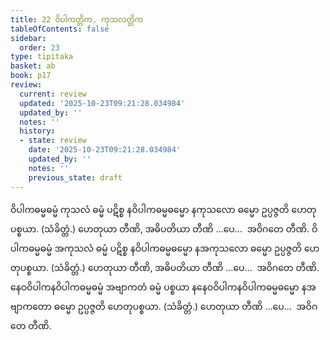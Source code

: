 ```yaml
---
title: 22 ဝိပါကတ္တိက, ကုသလတ္တိက
tableOfContents: false
sidebar:
  order: 23
type: tipitaka
basket: ab
book: p17
review:
  current: review
  updated: '2025-10-23T09:21:28.034984'
  updated_by: ''
  notes: ''
  history:
  - state: review
    date: '2025-10-23T09:21:28.034984'
    updated_by: ''
    notes: ''
    previous_state: draft
---
```



<ReviewStatus review={frontmatter.review} showDetails={true} />

<HypothesisAnnotation frontmatter={frontmatter} />

<DynamicBreadcrumb />

<Division number="39" book="p17" e="ch" v="40" p="300">

<Paragraph number="105" book="p17">
ဝိပါကဓမ္မဓမ္မံ ကုသလံ ဓမ္မံ ပဋိစ္စ နဝိပါကဓမ္မဓမ္မော နကုသလော ဓမ္မော ဥပ္ပဇ္ဇတိ ဟေတုပစ္စယာ. (သံခိတ္တံ.) ဟေတုယာ တီဏိ, အဓိပတိယာ တီဏိ …ပေ…  အဝိဂတေ တီဏိ.
</Paragraph>

<Paragraph number="106" book="p17">
ဝိပါကဓမ္မဓမ္မံ အကုသလံ ဓမ္မံ ပဋိစ္စ နဝိပါကဓမ္မဓမ္မော နအကုသလော ဓမ္မော ဥပ္ပဇ္ဇတိ ဟေတုပစ္စယာ. (သံခိတ္တံ.) ဟေတုယာ တီဏိ, အဓိပတိယာ တီဏိ …ပေ…  အဝိဂတေ တီဏိ.
</Paragraph>

<Paragraph number="107" book="p17">
နေဝဝိပါကနဝိပါကဓမ္မဓမ္မံ အဗျာကတံ ဓမ္မံ ပစ္စယာ နနေဝဝိပါကနဝိပါကဓမ္မဓမ္မော နအဗျာကတော ဓမ္မော ဥပ္ပဇ္ဇတိ ဟေတုပစ္စယာ. (သံခိတ္တံ.) ဟေတုယာ တီဏိ …ပေ…  အဝိဂတေ တီဏိ.
</Paragraph>
</Division>